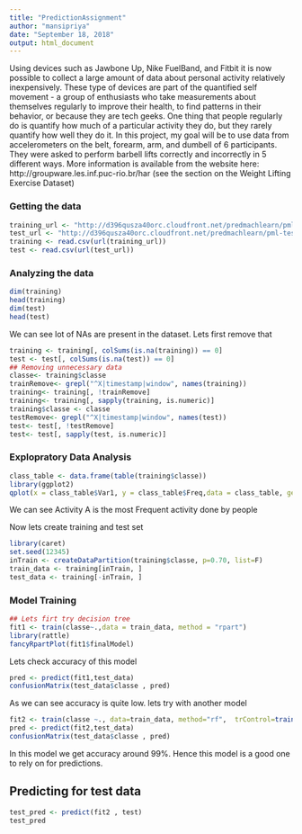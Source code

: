 ```yaml
---
title: "PredictionAssignment"
author: "mansipriya"
date: "September 18, 2018"
output: html_document
---
```

Using devices such as Jawbone Up, Nike FuelBand, and Fitbit it is now possible to
collect a large amount of data about personal activity relatively inexpensively. These
type of devices are part of the quantified self movement - a group of enthusiasts who
take measurements about themselves regularly to improve their health, to find patterns 
in their behavior, or because they are tech geeks. One thing that people regularly do is
quantify how much of a particular activity they do, but they rarely quantify how well 
they do it. In this project, my goal will be to use data from accelerometers on the 
belt, forearm, arm, and dumbell of 6 participants. They were asked to perform barbell 
lifts correctly and incorrectly in 5 different ways. More information is available 
from the website here: http://groupware.les.inf.puc-rio.br/har (see the section on the
Weight Lifting Exercise Dataset)

### Getting the data
```r
training_url <- "http://d396qusza40orc.cloudfront.net/predmachlearn/pml-training.csv"
test_url <- "http://d396qusza40orc.cloudfront.net/predmachlearn/pml-testing.csv"
training <- read.csv(url(training_url))
test <- read.csv(url(test_url))
```
### Analyzing the data

```r
dim(training)
head(training)
dim(test)
head(test)
```

We can see lot of NAs are present in the dataset. Lets first remove that

```r
training <- training[, colSums(is.na(training)) == 0]
test <- test[, colSums(is.na(test)) == 0] 
## Removing unnecessary data
classe<- training$classe
trainRemove<- grepl("^X|timestamp|window", names(training))
training<- training[, !trainRemove]
training<- training[, sapply(training, is.numeric)]
training$classe <- classe
testRemove<- grepl("^X|timestamp|window", names(test))
test<- test[, !testRemove]
test<- test[, sapply(test, is.numeric)]
```
### Explopratory Data Analysis
```r
class_table <- data.frame(table(training$classe))
library(ggplot2)
qplot(x = class_table$Var1, y = class_table$Freq,data = class_table, geom = "point", xlab = "Activity", ylab = "Count")
```
We can see Activity A is the most Frequent activity done by people

Now lets create training and test set
```r
library(caret)
set.seed(12345)
inTrain <- createDataPartition(training$classe, p=0.70, list=F)
train_data <- training[inTrain, ]
test_data <- training[-inTrain, ]
```

### Model Training
```r
## Lets firt try decision tree
fit1 <- train(classe~.,data = train_data, method = "rpart")
library(rattle)
fancyRpartPlot(fit1$finalModel)
```

Lets check accuracy of this model
```r
pred <- predict(fit1,test_data)
confusionMatrix(test_data$classe , pred)
```

As we can see accuracy is quite low. lets try with another model

```r
fit2 <- train(classe ~., data=train_data, method="rf",  trControl=trainControl(method="cv", 5), ntree=100)
pred <- predict(fit2,test_data)
confusionMatrix(test_data$classe , pred)
```

In this model we get  accuracy around 99%. Hence this model is a good one to rely on for predictions.

## Predicting for test data

```r
test_pred <- predict(fit2 , test)
test_pred
```